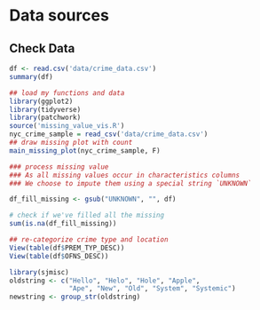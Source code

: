 # Data sources

## Check Data
```r
df <- read.csv('data/crime_data.csv')
summary(df)
```
```r
## load my functions and data
library(ggplot2)
library(tidyverse)
library(patchwork)
source('missing_value_vis.R')
nyc_crime_sample = read_csv('data/crime_data.csv')
## draw missing plot with count
main_missing_plot(nyc_crime_sample, F)
```

```r
### process missing value
### As all missing values occur in characteristics columns
### We choose to impute them using a special string `UNKNOWN`

df_fill_missing <- gsub("UNKNOWN", "", df)

# check if we've filled all the missing
sum(is.na(df_fill_missing))
```
```r
## re-categorize crime type and location
View(table(df$PREM_TYP_DESC))
View(table(df$OFNS_DESC))
```

```r
library(sjmisc)
oldstring <- c("Hello", "Helo", "Hole", "Apple",
               "Ape", "New", "Old", "System", "Systemic")
newstring <- group_str(oldstring)
```

